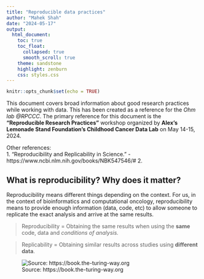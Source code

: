 ```yaml
---
title: "Reproducible data practices"
author: "Mahek Shah"
date: "2024-05-17"
output: 
  html_document:
    toc: true
    toc_float:
      collapsed: true
      smooth_scroll: true
    theme: sandstone
    highlight: zenburn
    css: styles.css
---
```



```r
knitr::opts_chunk$set(echo = TRUE)
```

This document covers broad information about good research practices while working with data. This has been created as a reference for the *Ohm lab @RPCCC*. The primary reference for this document is the **"Reproducible Research Practices"** workshop organized by **Alex's Lemonade Stand Foundation's Childhood Cancer Data Lab** on May 14-15, 2024. 

Other references:  
1. "Reproducibility and Replicability in Science." - https://www.ncbi.nlm.nih.gov/books/NBK547546/#
2. 



## What is reproducibility? Why does it matter?

Reproducibility means different things depending on the context. For us, in the context of bioinformatics and computational oncology, reproducibility means to provide enough information (data, code, etc) to allow someone to replicate the exact analysis and arrive at the same results. 

> Reproducibility = Obtaining the same results when using the **same** code, data and *conditions of analysis.*






> Replicability = Obtaining similar results across studies using **different data**. 



![Source: https://book.the-turing-way.org](https://book.the-turing-way.org/_images/reproducible-matrix.jpg)


